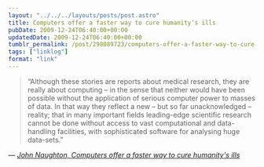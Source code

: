 ```yaml
---
layout: "../../../layouts/posts/post.astro"
title: Computers offer a faster way to cure humanity’s ills
pubDate: 2009-12-24T06:40:00+00:00
updatedDate: 2009-12-24T06:40:00+00:00
tumblr_permalink: /post/298089723/computers-offer-a-faster-way-to-cure-humanitys
tags: ["linklog"]
format: "link"
---
```


> &ldquo;Although these stories are reports about medical research, they are really about computing – in the sense that neither would have been possible without the application of serious computer power to masses of data. In that way they reflect a new – but so far unacknowledged – reality; that in many important fields leading-edge scientific research cannot be done without access to vast computational and data-handling facilities, with sophisticated software for analysing huge data-sets.&rdquo;

— <cite>[John Naughton, _Computers offer a faster way to cure humanity's ills_](https://www.theguardian.com/technology/2009/dec/20/information-technology-medical-research)</cite>
